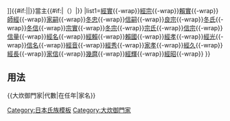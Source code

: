 {{Navbox
|name=大炊御門家
|title=[[大炊御門家|{{#if:{{{3|}}}|{{{3|}}}|大炊御門家}}]]{{#if:{{{1|}}}|{{{1|}}}|}}當主{{#if:{{{2|}}}|（{{{2|}}}）|}}
|list1=[[藤原經實|經實]]{{-wrap}}[[藤原經宗|經宗]]{{-wrap}}[[藤原賴實|賴實]]{{-wrap}}[[大炊御門師經|師經]]{{-wrap}}[[大炊御門家嗣|家嗣]]{{-wrap}}[[大炊御門冬忠|冬忠]]{{-wrap}}[[大炊御門信嗣|信嗣]]{{-wrap}}[[大炊御門良宗|良宗]]{{-wrap}}[[大炊御門冬氏|冬氏]]{{-wrap}}[[大炊御門冬信|冬信]]{{-wrap}}[[大炊御門宗實|宗實]]{{-wrap}}[[大炊御門冬宗|冬宗]]{{-wrap}}[[大炊御門宗氏|宗氏]]{{-wrap}}[[大炊御門信宗|信宗]]{{-wrap}}[[大炊御門信量|信量]]{{-wrap}}[[大炊御門經名|經名]]{{-wrap}}[[大炊御門經賴|經賴]]{{-wrap}}[[大炊御門賴國|賴國]]{{-wrap}}[[大炊御門經孝|經孝]]{{-wrap}}[[大炊御門經光|經光]]{{-wrap}}[[大炊御門信名|信名]]{{-wrap}}[[大炊御門經音|經音]]{{-wrap}}[[大炊御門經秀|經秀]]{{-wrap}}[[大炊御門家孝|家孝]]{{-wrap}}[[大炊御門經久|經久]]{{-wrap}}[[大炊御門經長|經長]]{{-wrap}}[[大炊御門家信|家信]]{{-wrap}}[[大炊御門幾麿|幾麿]]{{-wrap}}[[大炊御門經輝|經輝]]{{-wrap}}[[大炊御門經昭|經昭]]{{-wrap}}
}}<noinclude>
==用法 ==
<nowiki>{{大炊御門家|代數|在任年|家名}}</nowiki>
[[Category:日本氏族模板]]
[[Category:大炊御門家]]
</noinclude>